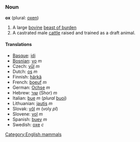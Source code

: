 ===Noun===
'''ox''' (plural: [[oxen]])

# A large [[bovine]] [[beast of burden]]
# A castrated male [[cattle]] raised and trained as a draft animal.

====Translations====
*[[Basque]]: [[idi]]
*[[Bosnian]]: [[vo]] ''m''
*Czech: [[vůl]] ''m''
*Dutch: [[os]] ''m''
*Finnish: [[härkä]]
*French: [[boeuf]] ''m''
*German: [[Ochse]] ''m''
*Hebrew: [[שור]] (Shor) ''m''
*Italian: [[bue]] ''m'' (''plural'' [[buoi]])
*Lithuanian: [[jautis]] ''m''
*Slovak: [[vôl]] ''m'' (voly ''pl'')
*Slovene: [[vol]] ''m''
*Spanish: [[buey]] ''m''
*Swedish: [[oxe]] ''c''

[[Category:English mammals]]